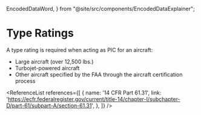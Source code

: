   EncodedDataWord,
} from "@site/src/components/EncodedDataExplainer";

# Type Ratings

A type rating is required when acting as PIC for an aircraft:

- Large aircraft (over 12,500 lbs.)
- Turbojet-powered aircraft
- Other aircraft specified by the FAA through the aircraft certification process

<Reg part="61.31(a)" />

<ReferenceList references={[
  {
    name: '14 CFR Part 61.31',
    link: 'https://ecfr.federalregister.gov/current/title-14/chapter-I/subchapter-D/part-61/subpart-A/section-61.31',
  },
]} />

